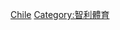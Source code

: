 {{Commons category|Chile at the Olympic Games}}

[[Category:奧林匹克運動會代表團|Chile]]
[[Category:智利體育|Category:智利體育]]